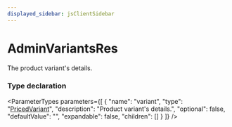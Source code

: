 ```yaml
---
displayed_sidebar: jsClientSidebar
---
```



# AdminVariantsRes

The product variant's details.

### Type declaration

<ParameterTypes parameters={[
  {
    "name": "variant",
    "type": "[PricedVariant](internal.PricedVariant.mdx)",
    "description": "Product variant's details.",
    "optional": false,
    "defaultValue": "",
    "expandable": false,
    "children": []
  }
]} />
